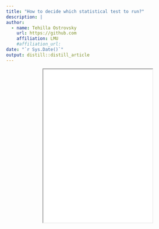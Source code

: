 ```yaml
---
title: "How to decide which statistical test to run?"
description: |
author:
  - name: Tehilla Ostrovsky
    url: https://github.com 
    affiliation: LMU
    #affiliation_url: 
date: "`r Sys.Date()`"
output: distill::distill_article
---
```





<center>

<iframe src="img/FlowChart_StatisticalTests.pdf" style = "height:420px;">
</iframe>

</center>
